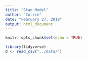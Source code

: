 ```yaml
---
title: "Stan Model"
author: "Corrie"
date: "February 27, 2019"
output: html_document
---
```


```r
knitr::opts_chunk$set(echo = TRUE)
```

```r
library(tidyverse)
d <- read_csv("../data/")
```

